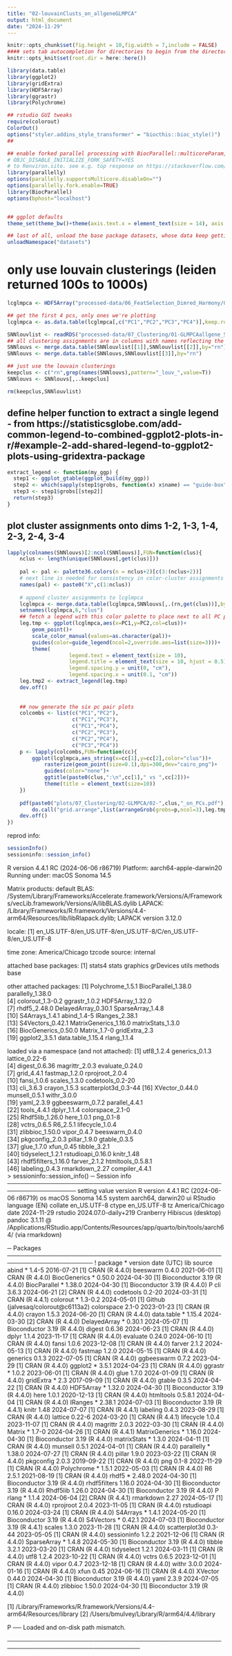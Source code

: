 ```yaml
---
title: "02-louvainClusts_on_allgeneGLMPCA"
output: html_document
date: "2024-11-29"
---
```


```r
knitr::opts_chunk$set(fig.height = 10,fig.width = 7,include = FALSE)
#### sets tab autocompletion for directories to begin from the directory containing the .Rproj session, instead of the script's directory if different
knitr::opts_knit$set(root.dir = here::here())

library(data.table)
library(ggplot2)
library(gridExtra)
library(HDF5Array)
library(ggrastr)
library(Polychrome)

## rstudio GUI tweaks
require(colorout)
ColorOut()
options("styler.addins_style_transformer" = "biocthis::bioc_style()")
##

## enable forked parallel processing with BiocParallel::multicoreParam, future::, etc. seemed to need this a couple times, but otherwise havent so its here as a preventative measure. part of this is adding the line 
# OBJC_DISABLE_INITIALIZE_FORK_SAFETY=YES
# to Renviron.site. see e.g. top response on https://stackoverflow.com/questions/73638290/python-on-mac-is-it-safe-to-set-objc-disable-initialize-fork-safety-yes-globall 
library(parallelly)
options(parallelly.supportsMulticore.disableOn="")
options(parallelly.fork.enable=TRUE)
library(BiocParallel)
options(bphost="localhost")


## ggplot defaults
theme_set(theme_bw()+theme(axis.text.x = element_text(size = 14), axis.title.x = element_text(size = 16), axis.text.y = element_text(size = 14), axis.title.y = element_text(size =16), plot.title = element_text(size = 20,hjust=0.5), strip.text = element_text(size=18), legend.text = element_text(size=10), legend.title = element_text(size=11,hjust=0.5)))

## last of all, unload the base package datasets, whose data keep getting in the way of autocompletions (e.g., Theoph is priortized over TRUE)
unloadNamespace("datasets")
```

# only use louvain clusterings (leiden returned 100s to 1000s)
```r
lcglmpca <- HDF5Array("processed-data/06_FeatSelection_Dimred_Harmony/03b_lffLC_noEdges_noLocOutliers_remainder1pctileUMIorGene-removed_allgeneGLMPCA.h5",name="GLM-PCA")

## get the first 4 pcs, only ones we're plotting
lcglmpca <- as.data.table(lcglmpca[,c("PC1","PC2","PC3","PC4")],keep.rownames=T)

SNNlouvlist <- readRDS("processed-data/07_Clustering/01-GLMPCAallgene_SNN10-15-20_leidenAndLouvain_res05-1-2.RDS")
## all clustering assignments are in columns with names reflecting the clustering method, SNN k value, and resolution parameter. each list entry is the results for one SNN k value so we can merge the columns into one big table for simplicity here.
SNNlouvs <- merge.data.table(SNNlouvlist[[1]],SNNlouvlist[[2]],by="rn")
SNNlouvs <- merge.data.table(SNNlouvs,SNNlouvlist[[3]],by="rn")

## just use the louvain clusterings
keepclus <- c("rn",grep(names(SNNlouvs),pattern="_louv_",value=T))
SNNlouvs <- SNNlouvs[,..keepclus]

rm(keepclus,SNNlouvlist)
```

## define helper function to extract a single legend - from https://statisticsglobe.com/add-common-legend-to-combined-ggplot2-plots-in-r/#example-2-add-shared-legend-to-ggplot2-plots-using-gridextra-package 
```r
extract_legend <- function(my_ggp) {
  step1 <- ggplot_gtable(ggplot_build(my_ggp))
  step2 <- which(sapply(step1$grobs, function(x) x$name) == "guide-box")
  step3 <- step1$grobs[[step2]]
  return(step3)
}
```

## plot cluster assignments onto dims 1-2, 1-3, 1-4, 2-3, 2-4, 3-4
```r
lapply(colnames(SNNlouvs)[2:ncol(SNNlouvs)],FUN=function(clus){
    nclus <- length(unique(SNNlouvs[,get(clus)]))
    
    pal <- pal <- palette36.colors(n = nclus+2)[c(3:(nclus+2))]
    # next line is needed for consistency in color-cluster assignments between libdspatial and the generated legend below
    names(pal) <- paste0("X",c(1:nclus))
    
    # append cluster assignments to lcglmpca
    lcglmpca <- merge.data.table(lcglmpca,SNNlouvs[,.(rn,get(clus))],by="rn")
    setnames(lcglmpca,6,"clus")
    ## fetch a legend with this color palette to place next to all PC plots
    leg.tmp <- ggplot(lcglmpca,aes(x=PC1,y=PC2,col=clus))+
        geom_point()+
        scale_color_manual(values=as.character(pal))+
        guides(color=guide_legend(ncol=2,override.aes=list(size=3)))+
        theme(
                    legend.text = element_text(size = 10),
                    legend.title = element_text(size = 10, hjust = 0.5),
                    legend.spacing.y = unit(0, "cm"),
                    legend.spacing.x = unit(0.1, "cm"))
    leg.tmp2 <- extract_legend(leg.tmp)
    dev.off()
    
    
    ## now generate the six pc pair plots
    colcombs <- list(c("PC1","PC2"),
                     c("PC1","PC3"),
                     c("PC1","PC4"),
                     c("PC2","PC3"),
                     c("PC2","PC4"),
                     c("PC3","PC4"))
    p <- lapply(colcombs,FUN=function(cc){
        ggplot(lcglmpca,aes_string(x=cc[1],y=cc[2],color="clus"))+
            rasterize(geom_point(size=0.1),dpi=300,dev="cairo_png")+
            guides(color="none")+
            ggtitle(paste0(clus,":\n",cc[1]," vs ",cc[2]))+
            theme(title = element_text(size=10))
    })
    
    pdf(paste0("plots/07_Clustering/02-GLMPCA/02-",clus,"_on_PCs.pdf"),height=13,width=21)
        do.call("grid.arrange",list(arrangeGrob(grobs=p,ncol=3),leg.tmp2,ncol=2,widths=c(19,2)))
    dev.off()
})

```

reprod info:
```r
sessionInfo()
sessioninfo::session_info()
```
R version 4.4.1 RC (2024-06-06 r86719)
Platform: aarch64-apple-darwin20
Running under: macOS Sonoma 14.5

Matrix products: default
BLAS:   /System/Library/Frameworks/Accelerate.framework/Versions/A/Frameworks/vecLib.framework/Versions/A/libBLAS.dylib 
LAPACK: /Library/Frameworks/R.framework/Versions/4.4-arm64/Resources/lib/libRlapack.dylib;  LAPACK version 3.12.0

locale:
[1] en_US.UTF-8/en_US.UTF-8/en_US.UTF-8/C/en_US.UTF-8/en_US.UTF-8

time zone: America/Chicago
tzcode source: internal

attached base packages:
[1] stats4    stats     graphics  grDevices utils     methods   base     

other attached packages:
 [1] Polychrome_1.5.1      BiocParallel_1.38.0   parallelly_1.38.0    
 [4] colorout_1.3-0.2      ggrastr_1.0.2         HDF5Array_1.32.0     
 [7] rhdf5_2.48.0          DelayedArray_0.30.1   SparseArray_1.4.8    
[10] S4Arrays_1.4.1        abind_1.4-5           IRanges_2.38.1       
[13] S4Vectors_0.42.1      MatrixGenerics_1.16.0 matrixStats_1.3.0    
[16] BiocGenerics_0.50.0   Matrix_1.7-0          gridExtra_2.3        
[19] ggplot2_3.5.1         data.table_1.15.4     rlang_1.1.4          

loaded via a namespace (and not attached):
 [1] utf8_1.2.4           generics_0.1.3       lattice_0.22-6      
 [4] digest_0.6.36        magrittr_2.0.3       evaluate_0.24.0     
 [7] grid_4.4.1           fastmap_1.2.0        rprojroot_2.0.4     
[10] fansi_1.0.6          scales_1.3.0         codetools_0.2-20    
[13] cli_3.6.3            crayon_1.5.3         scatterplot3d_0.3-44
[16] XVector_0.44.0       munsell_0.5.1        withr_3.0.0         
[19] yaml_2.3.9           ggbeeswarm_0.7.2     parallel_4.4.1      
[22] tools_4.4.1          dplyr_1.1.4          colorspace_2.1-0    
[25] Rhdf5lib_1.26.0      here_1.0.1           png_0.1-8           
[28] vctrs_0.6.5          R6_2.5.1             lifecycle_1.0.4     
[31] zlibbioc_1.50.0      vipor_0.4.7          beeswarm_0.4.0      
[34] pkgconfig_2.0.3      pillar_1.9.0         gtable_0.3.5        
[37] glue_1.7.0           xfun_0.45            tibble_3.2.1        
[40] tidyselect_1.2.1     rstudioapi_0.16.0    knitr_1.48          
[43] rhdf5filters_1.16.0  farver_2.1.2         htmltools_0.5.8.1   
[46] labeling_0.4.3       rmarkdown_2.27       compiler_4.4.1      
> sessioninfo::session_info()
─ Session info ──────────────────────────────────────────────────────────────────
 setting  value
 version  R version 4.4.1 RC (2024-06-06 r86719)
 os       macOS Sonoma 14.5
 system   aarch64, darwin20
 ui       RStudio
 language (EN)
 collate  en_US.UTF-8
 ctype    en_US.UTF-8
 tz       America/Chicago
 date     2024-11-29
 rstudio  2024.07.0-daily+219 Cranberry Hibiscus (desktop)
 pandoc   3.1.11 @ /Applications/RStudio.app/Contents/Resources/app/quarto/bin/tools/aarch64/ (via rmarkdown)

─ Packages ──────────────────────────────────────────────────────────────────────
 ! package        * version date (UTC) lib source
   abind          * 1.4-5   2016-07-21 [1] CRAN (R 4.4.0)
   beeswarm         0.4.0   2021-06-01 [1] CRAN (R 4.4.0)
   BiocGenerics   * 0.50.0  2024-04-30 [1] Bioconductor 3.19 (R 4.4.0)
   BiocParallel   * 1.38.0  2024-04-30 [1] Bioconductor 3.19 (R 4.4.0)
 P cli              3.6.3   2024-06-21 [2] CRAN (R 4.4.0)
   codetools        0.2-20  2024-03-31 [1] CRAN (R 4.4.1)
   colorout       * 1.3-0.2 2024-05-01 [1] Github (jalvesaq/colorout@c6113a2)
   colorspace       2.1-0   2023-01-23 [1] CRAN (R 4.4.0)
   crayon           1.5.3   2024-06-20 [1] CRAN (R 4.4.0)
   data.table     * 1.15.4  2024-03-30 [2] CRAN (R 4.4.0)
   DelayedArray   * 0.30.1  2024-05-07 [1] Bioconductor 3.19 (R 4.4.0)
   digest           0.6.36  2024-06-23 [1] CRAN (R 4.4.0)
   dplyr            1.1.4   2023-11-17 [1] CRAN (R 4.4.0)
   evaluate         0.24.0  2024-06-10 [1] CRAN (R 4.4.0)
   fansi            1.0.6   2023-12-08 [1] CRAN (R 4.4.0)
   farver           2.1.2   2024-05-13 [1] CRAN (R 4.4.0)
   fastmap          1.2.0   2024-05-15 [1] CRAN (R 4.4.0)
   generics         0.1.3   2022-07-05 [1] CRAN (R 4.4.0)
   ggbeeswarm       0.7.2   2023-04-29 [1] CRAN (R 4.4.0)
   ggplot2        * 3.5.1   2024-04-23 [1] CRAN (R 4.4.0)
   ggrastr        * 1.0.2   2023-06-01 [1] CRAN (R 4.4.0)
   glue             1.7.0   2024-01-09 [1] CRAN (R 4.4.0)
   gridExtra      * 2.3     2017-09-09 [1] CRAN (R 4.4.0)
   gtable           0.3.5   2024-04-22 [1] CRAN (R 4.4.0)
   HDF5Array      * 1.32.0  2024-04-30 [1] Bioconductor 3.19 (R 4.4.0)
   here             1.0.1   2020-12-13 [1] CRAN (R 4.4.0)
   htmltools        0.5.8.1 2024-04-04 [1] CRAN (R 4.4.0)
   IRanges        * 2.38.1  2024-07-03 [1] Bioconductor 3.19 (R 4.4.1)
   knitr            1.48    2024-07-07 [1] CRAN (R 4.4.1)
   labeling         0.4.3   2023-08-29 [1] CRAN (R 4.4.0)
   lattice          0.22-6  2024-03-20 [1] CRAN (R 4.4.1)
   lifecycle        1.0.4   2023-11-07 [1] CRAN (R 4.4.0)
   magrittr         2.0.3   2022-03-30 [1] CRAN (R 4.4.0)
   Matrix         * 1.7-0   2024-04-26 [1] CRAN (R 4.4.1)
   MatrixGenerics * 1.16.0  2024-04-30 [1] Bioconductor 3.19 (R 4.4.0)
   matrixStats    * 1.3.0   2024-04-11 [1] CRAN (R 4.4.0)
   munsell          0.5.1   2024-04-01 [1] CRAN (R 4.4.0)
   parallelly     * 1.38.0  2024-07-27 [1] CRAN (R 4.4.0)
   pillar           1.9.0   2023-03-22 [1] CRAN (R 4.4.0)
   pkgconfig        2.0.3   2019-09-22 [1] CRAN (R 4.4.0)
   png              0.1-8   2022-11-29 [1] CRAN (R 4.4.0)
   Polychrome     * 1.5.1   2022-05-03 [1] CRAN (R 4.4.0)
   R6               2.5.1   2021-08-19 [1] CRAN (R 4.4.0)
   rhdf5          * 2.48.0  2024-04-30 [1] Bioconductor 3.19 (R 4.4.0)
   rhdf5filters     1.16.0  2024-04-30 [1] Bioconductor 3.19 (R 4.4.0)
   Rhdf5lib         1.26.0  2024-04-30 [1] Bioconductor 3.19 (R 4.4.0)
 P rlang          * 1.1.4   2024-06-04 [2] CRAN (R 4.4.1)
   rmarkdown        2.27    2024-05-17 [1] CRAN (R 4.4.0)
   rprojroot        2.0.4   2023-11-05 [1] CRAN (R 4.4.0)
   rstudioapi       0.16.0  2024-03-24 [1] CRAN (R 4.4.0)
   S4Arrays       * 1.4.1   2024-05-20 [1] Bioconductor 3.19 (R 4.4.0)
   S4Vectors      * 0.42.1  2024-07-03 [1] Bioconductor 3.19 (R 4.4.1)
   scales           1.3.0   2023-11-28 [1] CRAN (R 4.4.0)
   scatterplot3d    0.3-44  2023-05-05 [1] CRAN (R 4.4.0)
   sessioninfo      1.2.2   2021-12-06 [1] CRAN (R 4.4.0)
   SparseArray    * 1.4.8   2024-05-30 [1] Bioconductor 3.19 (R 4.4.0)
   tibble           3.2.1   2023-03-20 [1] CRAN (R 4.4.0)
   tidyselect       1.2.1   2024-03-11 [1] CRAN (R 4.4.0)
   utf8             1.2.4   2023-10-22 [1] CRAN (R 4.4.0)
   vctrs            0.6.5   2023-12-01 [1] CRAN (R 4.4.0)
   vipor            0.4.7   2023-12-18 [1] CRAN (R 4.4.0)
   withr            3.0.0   2024-01-16 [1] CRAN (R 4.4.0)
   xfun             0.45    2024-06-16 [1] CRAN (R 4.4.0)
   XVector          0.44.0  2024-04-30 [1] Bioconductor 3.19 (R 4.4.0)
   yaml             2.3.9   2024-07-05 [1] CRAN (R 4.4.0)
   zlibbioc         1.50.0  2024-04-30 [1] Bioconductor 3.19 (R 4.4.0)

 [1] /Library/Frameworks/R.framework/Versions/4.4-arm64/Resources/library
 [2] /Users/bmulvey/Library/R/arm64/4.4/library

 P ── Loaded and on-disk path mismatch.

─────────────────────────────────────────────────────────────────────────────────
